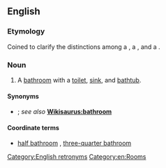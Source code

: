 ==English==

===Etymology===
Coined to clarify the distinctions among a {{m|en|bathroom}}, a {{m|en|three-quarter bathroom}}, and a {{m|en|half bath}}.

===Noun===
{{en-noun}}
# {{label|en|US}} A [[bathroom]] with a [[toilet]], [[sink]], and [[bathtub]].

====Synonyms====
* {{l|en|bathroom}} {{qualifier|UK}}; ''see also'' '''[[Wikisaurus:bathroom]]'''

====Coordinate terms====
* [[half bathroom]] {{qualifier|lacking a bath}}, [[three-quarter bathroom]] {{qualifier|lacking a bath but having a standing shower}}

[[Category:English retronyms]]
[[Category:en:Rooms]]